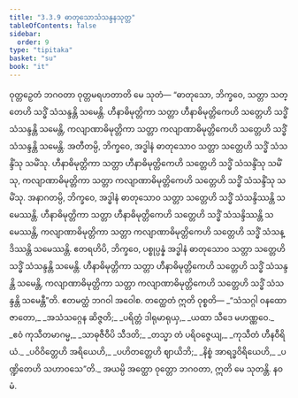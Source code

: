 ```yaml
---
title: "3.3.9 ဓာတုသောသံသန္ဒနသုတ္တ"
tableOfContents: false
sidebar:
  order: 9
type: "tipitaka"
basket: "su"
book: "it"
---
```



<DynamicBreadcrumb />

<Division number="78" book="it" e="ch" v="18" p="242">

<Paragraph number="515" book="it">
ဝုတ္တဉှေတံ ဘဂဝတာ ဝုတ္တမရဟတာတိ မေ သုတံ—
</Paragraph>

<Paragraph number="516" book="it">
“ဓာတုသော, ဘိက္ခဝေ, သတ္တာ သတ္တေဟိ သဒ္ဓိံ သံသန္ဒန္တိ သမေန္တိ. ဟီနာဓိမုတ္တိကာ သတ္တာ ဟီနာဓိမုတ္တိကေဟိ သတ္တေဟိ သဒ္ဓိံ သံသန္ဒန္တိ သမေန္တိ, ကလျာဏာဓိမုတ္တိကာ သတ္တာ ကလျာဏာဓိမုတ္တိကေဟိ သတ္တေဟိ သဒ္ဓိံ သံသန္ဒန္တိ သမေန္တိ.
</Paragraph>

<Paragraph number="517" book="it">
အတီတမ္ပိ, ဘိက္ခဝေ, အဒ္ဓါနံ ဓာတုသောဝ သတ္တာ သတ္တေဟိ သဒ္ဓိံ သံသန္ဒိံသု သမိံသု. ဟီနာဓိမုတ္တိကာ သတ္တာ ဟီနာဓိမုတ္တိကေဟိ သတ္တေဟိ သဒ္ဓိံ သံသန္ဒိံသု သမိံသု, ကလျာဏာဓိမုတ္တိကာ သတ္တာ ကလျာဏာဓိမုတ္တိကေဟိ သတ္တေဟိ သဒ္ဓိံ သံသန္ဒိံသု သမိံသု.
</Paragraph>

<Paragraph number="518" book="it">
အနာဂတမ္ပိ, ဘိက္ခဝေ, အဒ္ဓါနံ ဓာတုသောဝ သတ္တာ သတ္တေဟိ သဒ္ဓိံ သံသန္ဒိဿန္တိ သမေဿန္တိ. ဟီနာဓိမုတ္တိကာ သတ္တာ ဟီနာဓိမုတ္တိကေဟိ သတ္တေဟိ သဒ္ဓိံ သံသန္ဒိဿန္တိ သမေဿန္တိ, ကလျာဏာဓိမုတ္တိကာ သတ္တာ ကလျာဏာဓိမုတ္တိကေဟိ သတ္တေဟိ သဒ္ဓိံ သံသန္ဒိဿန္တိ သမေဿန္တိ.
</Paragraph>

<Paragraph number="519" book="it">
ဧတရဟိပိ, ဘိက္ခဝေ, ပစ္စုပ္ပန္နံ အဒ္ဓါနံ ဓာတုသောဝ သတ္တာ သတ္တေဟိ သဒ္ဓိံ သံသန္ဒန္တိ သမေန္တိ. ဟီနာဓိမုတ္တိကာ သတ္တာ ဟီနာဓိမုတ္တိကေဟိ သတ္တေဟိ သဒ္ဓိံ သံသန္ဒန္တိ သမေန္တိ, ကလျာဏာဓိမုတ္တိကာ သတ္တာ ကလျာဏာဓိမုတ္တိကေဟိ သတ္တေဟိ သဒ္ဓိံ သံသန္ဒန္တိ သမေန္တီ”တိ. ဧတမတ္ထံ ဘဂဝါ အဝေါစ. တတ္ထေတံ ဣတိ ဝုစ္စတိ—
</Paragraph>

<Paragraph number="520" type="verses" book="it">
_“သံသဂ္ဂါ ဝနထော ဇာတော,_  
_အသံသဂ္ဂေန ဆိဇ္ဇတိ;_  
_ပရိတ္တံ ဒါရုမာရုယှ,_  
_ယထာ သီဒေ မဟဏ္ဏဝေ._  

</Paragraph>

<Paragraph number="521" type="verses" book="it">
_ဧဝံ ကုသီတမာဂမ္မ,_  
_သာဓုဇီဝီပိ သီဒတိ;_  
_တသ္မာ တံ ပရိဝဇ္ဇေယျ,_  
_ကုသီတံ ဟီနဝီရိယံ._  

</Paragraph>

<Paragraph number="522" type="verses" book="it">
_ပဝိဝိတ္တေဟိ အရိယေဟိ,_  
_ပဟိတတ္တေဟိ ဈာယိဘိ;_  
_နိစ္စံ အာရဒ္ဓဝိရိယေဟိ,_  
_ပဏ္ဍိတေဟိ သဟာဝသေ”တိ._  

</Paragraph>

<Paragraph number="523" book="it">
အယမ္ပိ အတ္ထော ဝုတ္တော ဘဂဝတာ, ဣတိ မေ သုတန္တိ.

</Paragraph>
</Division>

<Paragraph number="524" type="center" book="it">
နဝမံ.
</Paragraph>